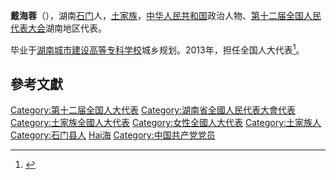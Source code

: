 '''戴海蓉'''（{{bd|1975年||catIdx=Dai戴}}），湖南[[石門縣|石门]]人，[[土家族|土家族]]，[[中华人民共和国|中华人民共和国]]政治人物、[[第十二届全国人民代表大会|第十二届全国人民代表大会]]湖南地区代表。

毕业于[[湖南城市建设高等专科学校|湖南城市建设高等专科学校]]城乡规划。2013年，担任全国人大代表<ref>{{cite news|title=全国人大代表信息-戴海蓉|url= http://210.82.31.1:8084/delegate/viewDelegate.action?dbid=121760|accessdate=2013-04-05|newspaper=全国人大网}}{{Dead link|date=2020年1月 |bot=InternetArchiveBot |fix-attempted=yes }}</ref>。

==參考文獻==
{{reflist}}
{{中国政治人物小作品}}

{{DEFAULTSORT:Dai戴}}
[[Category:第十二届全国人大代表|Category:第十二届全国人大代表]]
[[Category:湖南省全國人民代表大會代表|Category:湖南省全國人民代表大會代表]]
[[Category:土家族全國人大代表|Category:土家族全國人大代表]]
[[Category:女性全國人大代表|Category:女性全國人大代表]]
[[Category:土家族人|Category:土家族人]]
[[Category:石门县人|Category:石门县人]]
[[Category:戴姓|Hai海]]
[[Category:中国共产党党员|Category:中国共产党党员]]